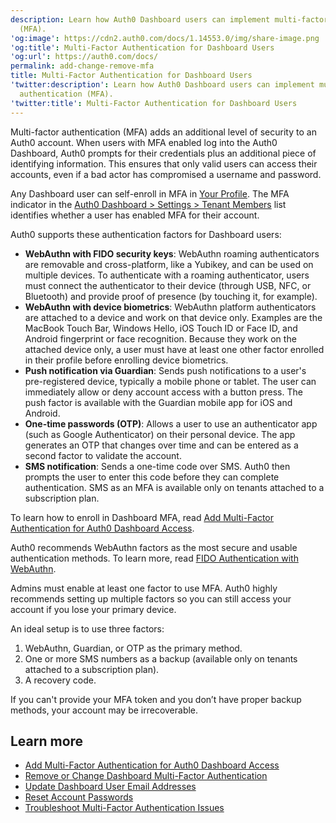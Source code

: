 ```yaml
---
description: Learn how Auth0 Dashboard users can implement multi-factor authentication
  (MFA).
'og:image': https://cdn2.auth0.com/docs/1.14553.0/img/share-image.png
'og:title': Multi-Factor Authentication for Dashboard Users
'og:url': https://auth0.com/docs/
permalink: add-change-remove-mfa
title: Multi-Factor Authentication for Dashboard Users
'twitter:description': Learn how Auth0 Dashboard users can implement multi-factor
  authentication (MFA).
'twitter:title': Multi-Factor Authentication for Dashboard Users
---
```

<Tooltip tip="Multi-factor authentication (MFA): User authentication process that uses a factor in addition to username and password such as a code via SMS." cta="View Glossary" href="/docs/glossary?term=Multi-factor+authentication">Multi-factor authentication</Tooltip> (MFA) adds an additional level of security to an Auth0 account. When users with MFA enabled log into the <Tooltip tip="Multi-factor authentication (MFA): User authentication process that uses a factor in addition to username and password such as a code via SMS." cta="View Glossary" href="/docs/glossary?term=Auth0+Dashboard">Auth0 Dashboard</Tooltip>, Auth0 prompts for their credentials plus an additional piece of identifying information. This ensures that only valid users can access their accounts, even if a <Tooltip tip="Bad Actors: Entity (a person or group) that poses a threat to the business or environment with the intention to cause harm." cta="View Glossary" href="/docs/glossary?term=bad+actor">bad actor</Tooltip> has compromised a username and password.

Any Dashboard user can self-enroll in MFA in [Your Profile](https://manage.auth0.com/#/profile). The MFA indicator in the [Auth0 Dashboard > Settings > Tenant Members](https://manage.auth0.com/#/tenant/admins) list identifies whether a user has enabled MFA for their account.

Auth0 supports these authentication factors for Dashboard users:

* **WebAuthn with FIDO security keys**: WebAuthn roaming authenticators are removable and cross-platform, like a Yubikey, and can be used on multiple devices. To authenticate with a roaming authenticator, users must connect the authenticator to their device (through USB, NFC, or Bluetooth) and provide proof of presence (by touching it, for example).
* **WebAuthn with device biometrics**: WebAuthn platform authenticators are attached to a device and work on that device only. Examples are the MacBook Touch Bar, Windows Hello, iOS Touch ID or Face ID, and Android fingerprint or face recognition. Because they work on the attached device only, a user must have at least one other factor enrolled in their profile before enrolling device biometrics.
* **Push notification via Guardian**: Sends push notifications to a user's pre-registered device, typically a mobile phone or tablet. The user can immediately allow or deny account access with a button press. The push factor is available with the Guardian mobile app for iOS and Android.
* **One-time passwords (OTP)**: Allows a user to use an authenticator app (such as Google Authenticator) on their personal device. The app generates an OTP that changes over time and can be entered as a second factor to validate the account.
* **SMS notification**: Sends a one-time code over SMS. Auth0 then prompts the user to enter this code before they can complete authentication. SMS as an MFA is available only on tenants attached to a subscription plan.

To learn how to enroll in Dashboard MFA, read [Add Multi-Factor Authentication for Auth0 Dashboard Access](/docs/get-started/manage-dashboard-access/add-change-remove-mfa/add-mfa).

<Callout icon="file-lines" color="#0EA5E9" iconType="regular">

Auth0 recommends WebAuthn factors as the most secure and usable authentication methods. To learn more, read [FIDO Authentication with WebAuthn](/docs/secure/multi-factor-authentication/fido-authentication-with-webauthn).

</Callout>

<Warning>

Admins must enable at least one factor to use MFA. Auth0 highly recommends setting up multiple factors so you can still access your account if you lose your primary device.

An ideal setup is to use three factors:

1. WebAuthn, Guardian, or OTP as the primary method.
2. One or more SMS numbers as a backup (available only on tenants attached to a subscription plan).
3. A recovery code.

If you can't provide your MFA token and you don’t have proper backup methods, your account may be irrecoverable.

</Warning>

## Learn more

* [Add Multi-Factor Authentication for Auth0 Dashboard Access](/docs/get-started/manage-dashboard-access/add-change-remove-mfa/add-mfa)
* [Remove or Change Dashboard Multi-Factor Authentication](/docs/get-started/manage-dashboard-access/add-change-remove-mfa/remove-or-change-dashboard-multi-factor-authentication)
* [Update Dashboard User Email Addresses](/docs/get-started/manage-dashboard-access/update-dashboard-user-email)
* [Reset Account Passwords](/docs/troubleshoot/customer-support/reset-account-passwords)
* [Troubleshoot Multi-Factor Authentication Issues](/docs/troubleshoot/authentication-issues/troubleshoot-mfa-issues)